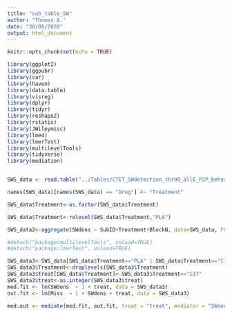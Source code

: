 ```yaml
---
title: "sub_table_SW"
author: "Thomas A."
date: "30/06/2020"
output: html_document
---
```


```r
knitr::opts_chunk$set(echo = TRUE)
```

```r
library(ggplot2)
library(ggpubr)
library(car)
library(haven)
library(data.table)
library(visreg)
library(dplyr)
library(tidyr)
library(reshape2)
library(rstatix)
library(JWileymisc)
library(lme4)
library(lmerTest)
library(multilevelTools)
library(tidyverse)
library(mediation)


SWS_data <- read.table("../Tables/CTET_SWdetection_thr90_allE_P2P_behav_vec.txt", header = TRUE, sep = ",", stringsAsFactors = FALSE)

names(SWS_data)[names(SWS_data) == "Drug"] <- "Treatment"

SWS_data$Treatment<-as.factor(SWS_data$Treatment)

SWS_data$Treatment<-relevel(SWS_data$Treatment,"PLA")

SWS_data2<-aggregate(SWdens ~ SubID+Treatment+BlockN, data=SWS_data, FUN=mean)
```


```r
#detach("package:multilevelTools", unload=TRUE)
#detach("package:lmerTest", unload=TRUE)

SWS_data3<-SWS_data[SWS_data$Treatment=="PLA" | SWS_data$Treatment=="CIT",]
SWS_data3$Treatment<-droplevels(SWS_data3$Treatment)
SWS_data3$treat[SWS_data$Treatment]<-SWS_data3$Treatment=="CIT"
SWS_data3$treat<-as.integer(SWS_data3$treat)
med.fit <- lm(SWdens  ~ 1 + treat, data = SWS_data3)
out.fit <- lm(Miss  ~ 1 + SWdens + treat, data = SWS_data3)

med.out <- mediate(med.fit, out.fit, treat = "treat", mediator = "SWdens",robustSE = TRUE, sims = 100)

```

